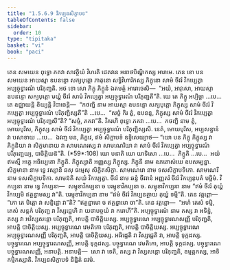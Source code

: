 ```yaml
---
title: "1.5.6.9 វិកប្បនសិក្ខាបទ"
tableOfContents: false
sidebar:
  order: 10
type: "tipitaka"
basket: "vi"
book: "paci"
---
```



<DynamicBreadcrumb />

<Division number="372" book="paci">

<Paragraph number="1133" book="paci">
តេន សមយេន ពុទ្ធោ ភគវា សាវត្ថិយំ វិហរតិ ជេតវនេ អនាថបិណ្ឌិកស្ស អារាមេ. តេន ខោ បន សមយេន អាយស្មា ឧបនន្ទោ សក្យបុត្តោ ភាតុនោ សទ្ធិវិហារិកស្ស ភិក្ខុនោ សាមំ ចីវរំ វិកប្បេត្វា អប្បច្ចុទ្ធារណំ បរិភុញ្ជតិ. អថ ខោ សោ ភិក្ខុ ភិក្ខូនំ ឯតមត្ថំ អារោចេសិ—  “អយំ, អាវុសោ, អាយស្មា ឧបនន្ទោ សក្យបុត្តោ មយ្ហំ ចីវរំ សាមំ វិកប្បេត្វា អប្បច្ចុទ្ធារណំ បរិភុញ្ជតី”តិ.
</Paragraph>

<Paragraph number="1134" book="paci">
យេ តេ ភិក្ខូ អប្បិច្ឆា …បេ…  តេ ឧជ្ឈាយន្តិ ខិយ្យន្តិ វិបាចេន្តិ—  “កថញ្ហិ នាម អាយស្មា ឧបនន្ទោ សក្យបុត្តោ ភិក្ខុស្ស សាមំ ចីវរំ វិកប្បេត្វា អប្បច្ចុទ្ធារណំ បរិភុញ្ជិស្សតី”តិ …បេ…  “សច្ចំ កិរ ត្វំ, ឧបនន្ទ, ភិក្ខុស្ស សាមំ ចីវរំ វិកប្បេត្វា អប្បច្ចុទ្ធារណំ បរិភុញ្ជសី”តិ? “សច្ចំ, ភគវា”តិ. វិគរហិ ពុទ្ធោ ភគវា …បេ…  កថញ្ហិ នាម ត្វំ, មោឃបុរិស, ភិក្ខុស្ស សាមំ ចីវរំ វិកប្បេត្វា អប្បច្ចុទ្ធារណំ បរិភុញ្ជិស្សសិ. នេតំ, មោឃបុរិស, អប្បសន្នានំ វា បសាទាយ …បេ…  ឯវញ្ច បន, ភិក្ខវេ, ឥមំ សិក្ខាបទំ ឧទ្ទិសេយ្យាថ—
</Paragraph>

</Division>
<Division number="373" book="paci">

<Paragraph number="1135" book="paci">
<Emphasis>“យោ បន ភិក្ខុ ភិក្ខុស្ស វា ភិក្ខុនិយា វា សិក្ខមានាយ វា សាមណេរស្ស វា សាមណេរិយា វា សាមំ ចីវរំ វិកប្បេត្វា អប្បច្ចុទ្ធារណំ បរិភុញ្ជេយ្យ, បាចិត្តិយន៑”</Emphasis>តិ. (*59*:<Emphasis>108</Emphasis>)
</Paragraph>

</Division>
<Division number="374" book="paci">

<Paragraph number="1136" book="paci">
<Emphasis>យោ បនា</Emphasis>តិ យោ យាទិសោ …បេ…  <Emphasis>ភិក្ខូ</Emphasis>តិ …បេ…  អយំ ឥមស្មឹ អត្ថេ អធិប្បេតោ ភិក្ខូតិ.
</Paragraph>

<Paragraph number="1137" book="paci">
<Emphasis>ភិក្ខុស្សា</Emphasis>តិ អញ្ញស្ស ភិក្ខុស្ស.
</Paragraph>

<Paragraph number="1138" book="paci">
<Emphasis>ភិក្ខុនី</Emphasis> នាម ឧភតោសំឃេ ឧបសម្បន្នា.
</Paragraph>

<Paragraph number="1139" book="paci">
<Emphasis>សិក្ខមានា</Emphasis> នាម ទ្វេ វស្សានិ ឆសុ ធម្មេសុ សិក្ខិតសិក្ខា.
</Paragraph>

<Paragraph number="1140" book="paci">
<Emphasis>សាមណេរោ</Emphasis> នាម ទសសិក្ខាបទិកោ.
</Paragraph>

<Paragraph number="1141" book="paci">
<Emphasis>សាមណេរី</Emphasis> នាម ទសសិក្ខាបទិកា.
</Paragraph>

<Paragraph number="1142" book="paci">
<Emphasis>សាមន៑</Emphasis>តិ សយំ វិកប្បេត្វា.
</Paragraph>

<Paragraph number="1143" book="paci">
<Emphasis>ចីវរំ</Emphasis> នាម ឆន្នំ ចីវរានំ អញ្ញតរំ ចីវរំ វិកប្បនុបគំ បច្ឆិមំ.
</Paragraph>

<Paragraph number="1144" book="paci">
<Emphasis>វិកប្បនា</Emphasis> នាម ទ្វេ វិកប្បនា—  សម្មុខាវិកប្បនា ច បរម្មុខាវិកប្បនា ច.
</Paragraph>

<Paragraph number="1145" book="paci">
<Emphasis>សម្មុខាវិកប្បនា</Emphasis> នាម “ឥមំ ចីវរំ តុយ្ហំ វិកប្បេមិ ឥត្ថន្នាមស្ស វា”តិ.
</Paragraph>

<Paragraph number="1146" book="paci">
<Emphasis>បរម្មុខាវិកប្បនា</Emphasis> នាម “ឥមំ ចីវរំ វិកប្បនត្ថាយ តុយ្ហំ ទម្មី”តិ. តេន វត្តព្ពោ—  “កោ តេ មិត្តោ វា សន្ទិដ្ឋោ វា”តិ? “ឥត្ថន្នាមោ ច ឥត្ថន្នាមោ ចា”តិ. តេន វត្តព្ពោ—  “អហំ តេសំ ទម្មិ, តេសំ សន្តកំ បរិភុញ្ជ វា វិស្សជ្ជេហិ វា យថាបច្ចយំ វា ករោហី”តិ.
</Paragraph>

<Paragraph number="1147" book="paci">
<Emphasis>អប្បច្ចុទ្ធារណំ</Emphasis> នាម តស្ស វា អទិន្នំ, តស្ស វា អវិស្សសន្តោ បរិភុញ្ជតិ, អាបត្តិ បាចិត្តិយស្ស.
</Paragraph>

</Division>
<Division number="375" book="paci">

<Paragraph number="1148" book="paci">
អប្បច្ចុទ្ធារណេ អប្បច្ចុទ្ធារណសញ្ញី បរិភុញ្ជតិ, អាបត្តិ បាចិត្តិយស្ស. អប្បច្ចុទ្ធារណេ វេមតិកោ បរិភុញ្ជតិ, អាបត្តិ បាចិត្តិយស្ស. អប្បច្ចុទ្ធារណេ អប្បច្ចុទ្ធារណសញ្ញី បរិភុញ្ជតិ, អាបត្តិ បាចិត្តិយស្ស.
</Paragraph>

<Paragraph number="1149" book="paci">
អធិដ្ឋេតិ វា វិស្សជ្ជេតិ វា, អាបត្តិ ទុក្កដស្ស. បច្ចុទ្ធារណេ អប្បច្ចុទ្ធារណសញ្ញី, អាបត្តិ ទុក្កដស្ស. បច្ចុទ្ធារណេ វេមតិកោ, អាបត្តិ ទុក្កដស្ស. បច្ចុទ្ធារណេ បច្ចុទ្ធារណសញ្ញី, អនាបត្តិ.
</Paragraph>

</Division>
<Division number="376" book="paci">

<Paragraph number="1150" book="paci">
អនាបត្តិ—  សោ វា ទេតិ, តស្ស វា វិស្សសន្តោ បរិភុញ្ជតិ, ឧម្មត្តកស្ស, អាទិកម្មិកស្សាតិ.

</Paragraph>
</Division>

<Paragraph number="1151" type="center" book="paci">
វិកប្បនសិក្ខាបទំ និដ្ឋិតំ នវមំ.
</Paragraph>